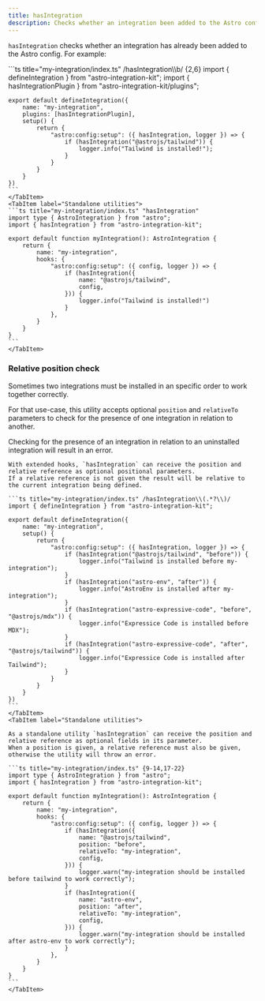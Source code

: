 ```yaml
---
title: hasIntegration
description: Checks whether an integration been added to the Astro config.
---
```


`hasIntegration` checks whether an integration has already been added to the Astro config. For example:

<Tabs>
	<TabItem label="Extended hooks">
	```ts title="my-integration/index.ts" /hasIntegration\\b/ {2,6}
	import { defineIntegration } from "astro-integration-kit";
	import { hasIntegrationPlugin } from "astro-integration-kit/plugins";

	export default defineIntegration({
		name: "my-integration",
		plugins: [hasIntegrationPlugin],
		setup() {
			return {
				"astro:config:setup": ({ hasIntegration, logger }) => {
					if (hasIntegration("@astrojs/tailwind")) {
						logger.info("Tailwind is installed!");
					}
				}
			}
		}
	})
	```
	</TabItem>
	<TabItem label="Standalone utilities">
	```ts title="my-integration/index.ts" "hasIntegration"
	import type { AstroIntegration } from "astro";
	import { hasIntegration } from "astro-integration-kit";

	export default function myIntegration(): AstroIntegration {
		return {
			name: "my-integration",
			hooks: {
				"astro:config:setup": ({ config, logger }) => {
					if (hasIntegration({
						name: "@astrojs/tailwind",
						config,
					})) {
						logger.info("Tailwind is installed!")
					}
				},
			}
		}
	}
	``` 
	</TabItem>
</Tabs>

### Relative position check

Sometimes two integrations must be installed in an specific order to work together correctly.

For that use-case, this utility accepts optional `position` and `relativeTo` parameters to check for the presence of one integration in relation to another.

Checking for the presence of an integration in relation to an uninstalled integration will result in an error.

<Tabs>
	<TabItem label="Extended hooks">

	With extended hooks, `hasIntegration` can receive the position and relative reference as optional positional parameters.
	If a relative reference is not given the result will be relative to the current integration being defined.

	```ts title="my-integration/index.ts" /hasIntegration\\(.*?\\)/
	import { defineIntegration } from "astro-integration-kit";

	export default defineIntegration({
		name: "my-integration",
		setup() {
			return {
				"astro:config:setup": ({ hasIntegration, logger }) => {
					if (hasIntegration("@astrojs/tailwind", "before")) {
						logger.info("Tailwind is installed before my-integration");
					}
					if (hasIntegration("astro-env", "after")) {
						logger.info("AstroEnv is installed after my-integration");
					}
					if (hasIntegration("astro-expressive-code", "before", "@astrojs/mdx")) {
						logger.info("Expressice Code is installed before MDX");
					}
					if (hasIntegration("astro-expressive-code", "after", "@astrojs/tailwind")) {
						logger.info("Expressice Code is installed after Tailwind");
					}
				}
			}
		}
	})
	```
	</TabItem>
	<TabItem label="Standalone utilities">

	As a standalone utility `hasIntegration` can receive the position and relative reference as optional fields in its parameter.
	When a position is given, a relative reference must also be given, otherwise the utility will throw an error.

	```ts title="my-integration/index.ts" {9-14,17-22}
	import type { AstroIntegration } from "astro";
	import { hasIntegration } from "astro-integration-kit";

	export default function myIntegration(): AstroIntegration {
		return {
			name: "my-integration",
			hooks: {
				"astro:config:setup": ({ config, logger }) => {
					if (hasIntegration({
						name: "@astrojs/tailwind",
						position: "before",
						relativeTo: "my-integration",
						config,
					})) {
						logger.warn("my-integration should be installed before tailwind to work correctly");
					}
					if (hasIntegration({
						name: "astro-env",
						position: "after",
						relativeTo: "my-integration",
						config,
					})) {
						logger.warn("my-integration should be installed after astro-env to work correctly");
					}
				},
			}
		}
	}
	``` 
	</TabItem>
</Tabs>


